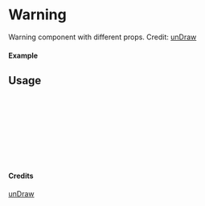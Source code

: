 
<Meta of={Warning} title="unDraw/Warning" />

# Warning

Warning component with different props.
Credit: [unDraw](https://undraw.co/illustrations)

#### Example

<Canvas of={Warning.Primary} />

## Usage

```ts
import { Warning } from "yadl-ui";

const Example = () => {
  return (
      <Warning />
  );
};

export default Example;
```

#### Credits
[unDraw](https://undraw.co/illustrations)
